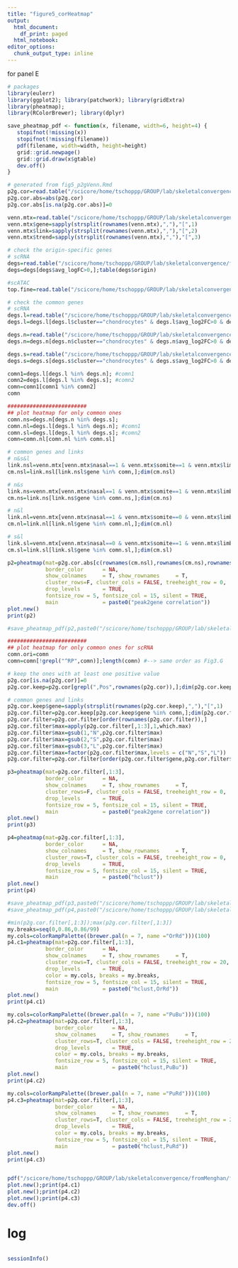 ```yaml
---
title: "figure5_corHeatmap"
output: 
  html_document:
    df_print: paged
  html_notebook:
editor_options:
  chunk_output_type: inline
---
```


for panel E

```r
# packages
library(eulerr)
library(ggplot2); library(patchwork); library(gridExtra)
library(pheatmap);  
library(RColorBrewer); library(dplyr)
```

```r
save_pheatmap_pdf <- function(x, filename, width=6, height=4) {
   stopifnot(!missing(x))
   stopifnot(!missing(filename))
   pdf(filename, width=width, height=height)
   grid::grid.newpage()
   grid::grid.draw(x$gtable)
   dev.off()
}
```

```r
# generated from fig5_p2gVenn.Rmd
p2g.cor=read.table("/scicore/home/tschoppp/GROUP/lab/skeletalconvergence/fromMenghan/scATAC/peak2gene/p2g_lns_correlation.txt",sep = "\t")
p2g.cor.abs=abs(p2g.cor)
p2g.cor.abs[is.na(p2g.cor.abs)]=0

venn.mtx=read.table("/scicore/home/tschoppp/GROUP/lab/skeletalconvergence/fromMenghan/scATAC/peak2gene/p2g_venn_absCutoff0.5_mtx.txt",sep = "\t")
venn.mtx$gene=sapply(strsplit(rownames(venn.mtx),","),"[",1)
venn.mtx$link=sapply(strsplit(rownames(venn.mtx),","),"[",2)
venn.mtx$trend=sapply(strsplit(rownames(venn.mtx),","),"[",3)

```

```r
# check the origin-specific genes
# scRNA
degs=read.table("/scicore/home/tschoppp/GROUP/lab/skeletalconvergence/fromMenghan/scATAC/diffAnalysis/chondrocytes_DEGs.txt",sep = "\t")
degs=degs[degs$avg_logFC>0,];table(degs$origin)

#scATAC
top.fine=read.table("/scicore/home/tschoppp/GROUP/lab/skeletalconvergence/fromMenghan/scATAC/diffAnalysis/chondrocytes_diffMotifs.txt",sep = "\t")

```

```r
# check the common genes
# scRNA
degs.l=read.table("/scicore/home/tschoppp/GROUP/lab/skeletalconvergence/fromMenghan/scRNA/clustering/fig1_limbFine_degs_pval0.2pct0.01fd0.01.txt") #the stringent one has too few DEGs for overlap:minpct025_logfc025
degs.l=degs.l[degs.l$cluster=="chondrocytes" & degs.l$avg_log2FC>0 & degs.l$p_val < 0.05,"name"];length(degs.l)

degs.n=read.table("/scicore/home/tschoppp/GROUP/lab/skeletalconvergence/fromMenghan/scRNA/clustering/fig1_nasalFine_degs_pval0.2pct0.01fd0.01.txt")
degs.n=degs.n[degs.n$cluster=="chondrocytes" & degs.n$avg_log2FC>0 & degs.n$p_val < 0.05,"name"];length(degs.n)

degs.s=read.table("/scicore/home/tschoppp/GROUP/lab/skeletalconvergence/fromMenghan/scRNA/clustering/fig1_somiteFine_degs_pval0.2pct0.01fd0.01.txt")
degs.s=degs.s[degs.s$cluster=="chondrocytes" & degs.s$avg_log2FC>0 & degs.s$p_val < 0.05,"name"];length(degs.s)

comn1=degs.l[degs.l %in% degs.n]; #comn1
comn2=degs.l[degs.l %in% degs.s]; #comn2
comn=comn1[comn1 %in% comn2]
comn

```

```r
#########################
## plot heatmap for only common ones
comn.ns=degs.n[degs.n %in% degs.s];
comn.nl=degs.l[degs.l %in% degs.n]; #comn1
comn.sl=degs.l[degs.l %in% degs.s]; #comn2
comn=comn.nl[comn.nl %in% comn.sl]

# common genes and links
# n&s&l
link.nsl=venn.mtx[venn.mtx$nasal==1 & venn.mtx$somite==1 & venn.mtx$limb==1,]
cm.nsl=link.nsl[link.nsl$gene %in% comn,];dim(cm.nsl)

# n&s
link.ns=venn.mtx[venn.mtx$nasal==1 & venn.mtx$somite==1 & venn.mtx$limb==0,]
cm.ns=link.ns[link.ns$gene %in% comn.ns,];dim(cm.ns)

# n&l
link.nl=venn.mtx[venn.mtx$nasal==1 & venn.mtx$somite==0 & venn.mtx$limb==1,]
cm.nl=link.nl[link.nl$gene %in% comn.nl,];dim(cm.nl)

# s&l
link.sl=venn.mtx[venn.mtx$nasal==0 & venn.mtx$somite==1 & venn.mtx$limb==1,]
cm.sl=link.sl[link.sl$gene %in% comn.sl,];dim(cm.sl)

p2=pheatmap(mat=p2g.cor.abs[c(rownames(cm.nsl),rownames(cm.ns),rownames(cm.nl),rownames(cm.sl)),],
            border_color      = NA,
            show_colnames     = T, show_rownames     = T,
            cluster_rows=F, cluster_cols = FALSE, treeheight_row = 0,
            drop_levels       = TRUE,
            fontsize_row = 5, fontsize_col = 15, silent = TRUE,
            main              = paste0("peak2gene correlation"))
plot.new()
print(p2)

#save_pheatmap_pdf(p2,paste0("/scicore/home/tschoppp/GROUP/lab/skeletalconvergence/fromMenghan/figure_drafts/fig5/p2g_corHeatmap_commonOnes.pdf"),height = 6,width = 10)
```

```r
#########################
## plot heatmap for only common ones for scRNA
comn.ori=comn
comn=comn[!grepl("^RP",comn)];length(comn) #--> same order as Fig3.G

# keep the ones with at least one positive value
p2g.cor[is.na(p2g.cor)]=0
p2g.cor.keep=p2g.cor[grepl(",Pos",rownames(p2g.cor)),];dim(p2g.cor.keep)

# common genes and links
p2g.cor.keep$gene=sapply(strsplit(rownames(p2g.cor.keep),","),"[",1)
p2g.cor.filter=p2g.cor.keep[p2g.cor.keep$gene %in% comn,];dim(p2g.cor.filter)
p2g.cor.filter=p2g.cor.filter[order(rownames(p2g.cor.filter)),]
p2g.cor.filter$max=apply(p2g.cor.filter[,1:3],1,which.max)
p2g.cor.filter$max=gsub(1,"N",p2g.cor.filter$max)
p2g.cor.filter$max=gsub(2,"S",p2g.cor.filter$max)
p2g.cor.filter$max=gsub(3,"L",p2g.cor.filter$max)
p2g.cor.filter$max=factor(p2g.cor.filter$max,levels = c("N","S","L"))
p2g.cor.filter=p2g.cor.filter[order(p2g.cor.filter$gene,p2g.cor.filter$max),]

p3=pheatmap(mat=p2g.cor.filter[,1:3],
            border_color      = NA,
            show_colnames     = T, show_rownames     = T,
            cluster_rows=F, cluster_cols = FALSE, treeheight_row = 0,
            drop_levels       = TRUE,
            fontsize_row = 5, fontsize_col = 15, silent = TRUE,
            main              = paste0("peak2gene correlation"))
plot.new()
print(p3)

p4=pheatmap(mat=p2g.cor.filter[,1:3],
            border_color      = NA,
            show_colnames     = T, show_rownames     = T,
            cluster_rows=T, cluster_cols = FALSE, treeheight_row = 0,
            drop_levels       = TRUE,
            fontsize_row = 5, fontsize_col = 15, silent = TRUE,
            main              = paste0("hclust"))
plot.new()
print(p4)

#save_pheatmap_pdf(p3,paste0("/scicore/home/tschoppp/GROUP/lab/skeletalconvergence/fromMenghan/figure_drafts/fig5/p2g_corHeatmap_commonOnesScrna.pdf"),height = 10,width = 6)
#save_pheatmap_pdf(p4,paste0("/scicore/home/tschoppp/GROUP/lab/skeletalconvergence/fromMenghan/figure_drafts/fig5/p2g_corHeatmap_commonOnesScrna_hclust.pdf"),height = 10,width = 6)

```

```r
#min(p2g.cor.filter[,1:3]);max(p2g.cor.filter[,1:3])
my.breaks=seq(0,0.86,0.86/99)
my.cols=colorRampPalette((brewer.pal(n = 7, name ="OrRd")))(100)
p4.c1=pheatmap(mat=p2g.cor.filter[,1:3],
            border_color      = NA,
            show_colnames     = T, show_rownames     = T,
            cluster_rows=T, cluster_cols = FALSE, treeheight_row = 20,
            drop_levels       = TRUE,
            color = my.cols, breaks = my.breaks,
            fontsize_row = 5, fontsize_col = 15, silent = TRUE,
            main              = paste0("hclust,OrRd"))
plot.new()
print(p4.c1)

my.cols=colorRampPalette((brewer.pal(n = 7, name ="PuBu")))(100)
p4.c2=pheatmap(mat=p2g.cor.filter[,1:3],
               border_color      = NA,
               show_colnames     = T, show_rownames     = T,
               cluster_rows=T, cluster_cols = FALSE, treeheight_row = 20,
               drop_levels       = TRUE,
               color = my.cols, breaks = my.breaks,
               fontsize_row = 5, fontsize_col = 15, silent = TRUE,
               main              = paste0("hclust,PuBu"))
plot.new()
print(p4.c2)

my.cols=colorRampPalette((brewer.pal(n = 7, name ="PuRd")))(100)
p4.c3=pheatmap(mat=p2g.cor.filter[,1:3],
               border_color      = NA,
               show_colnames     = T, show_rownames     = T,
               cluster_rows=T, cluster_cols = FALSE, treeheight_row = 20,
               drop_levels       = TRUE,
               color = my.cols, breaks = my.breaks,
               fontsize_row = 5, fontsize_col = 15, silent = TRUE,
               main              = paste0("hclust,PuRd"))
plot.new()
print(p4.c3)


pdf("/scicore/home/tschoppp/GROUP/lab/skeletalconvergence/fromMenghan/figure_drafts/fig5/p2g_corHeatmap_commonOnesScrna_hclust_tuneColor.pdf",height = 10,width = 6)
plot.new();print(p4.c1)
plot.new();print(p4.c2)
plot.new();print(p4.c3)
dev.off()

```

# log

```r

```

```r
sessionInfo()
```


